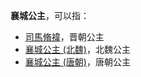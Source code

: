 '''襄城公主'''，可以指：
*[[司馬脩褘|司馬脩褘]]，晋朝公主
*[[襄城公主_(北魏)|襄城公主 (北魏)]]，北魏公主
*[[襄城公主_(唐朝)|襄城公主 (唐朝)]]，唐朝公主

{{Disambig|Cat=公主封号消歧义}}